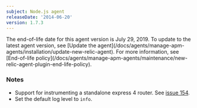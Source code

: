 ```yaml
---
subject: Node.js agent
releaseDate: '2014-06-20'
version: 1.7.3
---
```


<Callout variant="important">
  The end-of-life date for this agent version is July 29, 2019. To update to the latest agent version, see [Update the agent](/docs/agents/manage-apm-agents/installation/update-new-relic-agent). For more information, see [End-of-life policy](/docs/agents/manage-apm-agents/maintenance/new-relic-agent-plugin-end-life-policy).
</Callout>

### Notes

* Support for instrumenting a standalone express 4 router. See [issue 154](https://github.com/newrelic/node-newrelic/pull/154).
* Set the default log level to `info`.
